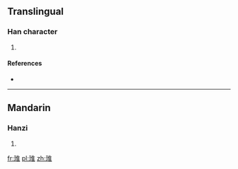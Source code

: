 ==Translingual==

===Han character===
{{Han char|rn=96|rad=玉|as=08|sn=12|four=|canj=一土人土 (MGOG)}}

# {{defn|Han|sort=玉08}}

====References====
* {{Han ref|kx=0734.160|dkj=21055|dj=1146.180|hdz=21122.090|uh=741F|ud=29727}}

----

==Mandarin==

===Hanzi===
{{cmn-hanzi|pin=[[wéi]] ([[wei2]]), [[zuó]] ([[zuo2]])|wg=wei<sup>2</sup>, tso<sup>2</sup>}}

# {{defn|lang=cmn|sort=玉08}}

[[fr:琟]]
[[pl:琟]]
[[zh:琟]]